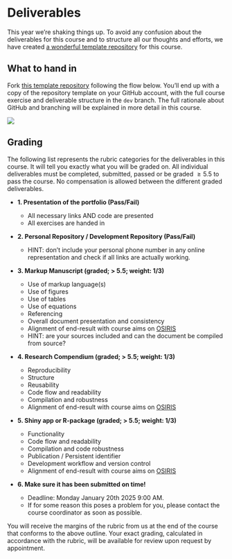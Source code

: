 # Deliverables {.unnumbered}


This year we're shaking things up. To avoid any confusion about the deliverables for this course and to structure all our thoughts and efforts, we have created [a wonderful template repository](https://github.com/hanneoberman/markup_deliverables/tree/dev) for this course.

## What to hand in {#sec-deliv}
Fork [this template repository](https://github.com/hanneoberman/markup_deliverables/tree/dev) following the flow below. You'll end up with a copy of the repository template on your GitHub account, with the full course exercise and deliverable structure in the `dev` branch. The full rationale about GitHub and branching will be explained in more detail in this course. 

![](images/deliv.gif)

## Grading {#sec-grade}
The following list represents the rubric categories for the deliverables in this course. It will tell you exactly what you will be graded on. All individual deliverables must be completed, submitted, passed or be graded $\geq 5.5$ to pass the course. No compensation is allowed between the different graded deliverables. 

- **1. Presentation of the portfolio (Pass/Fail)**  
  - All necessary links AND code are presented
  - All exercises are handed in
  
- **2. Personal Repository / Development Repository (Pass/Fail)** 
  - HINT: don't include your personal phone number in any online representation and check if all links are actually working. 
  
- **3. Markup Manuscript (graded; > 5.5; weight: 1/3)**
  - Use of markup language(s)
  - Use of figures
  - Use of tables
  - Use of equations
  - Referencing
  - Overall document presentation and consistency
  - Alignment of end-result with course aims on [OSIRIS](https://osiris-student.uu.nl/#/onderwijscatalogus/extern/cursus?cursuscode=202000010&taal=en&collegejaar=huidig)
  - HINT: are your sources included and can the document be compiled from source?
- **4. Research Compendium (graded; > 5.5; weight: 1/3)**                   
  - Reproducibility
  - Structure
  - Reusability
  - Code flow and readability
  - Compilation and robustness
  - Alignment of end-result with course aims on [OSIRIS](https://osiris-student.uu.nl/#/onderwijscatalogus/extern/cursus?cursuscode=202000010&taal=en&collegejaar=huidig)
- **5. Shiny app or R-package (graded; > 5.5; weight: 1/3)**

  - Functionality 
  - Code flow and readability
  - Compilation and code robustness
  - Publication / Persistent identifier
  - Development workflow and version control
  - Alignment of end-result with course aims on [OSIRIS](https://osiris-student.uu.nl/#/onderwijscatalogus/extern/cursus?cursuscode=202000010&taal=en&collegejaar=huidig)

- **6. Make sure it has been submitted on time!**

  - Deadline: Monday January 20th 2025 9:00 AM.
  - If for some reason this poses a problem for you, please contact the course coordinator as soon as possible.
  
You will receive the margins of the rubric from us at the end of the course that conforms to the above outline. Your exact grading, calculated in accordance with the rubric, will be available for review upon request by appointment.
